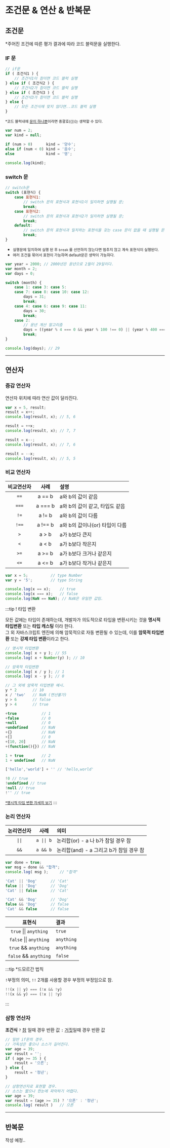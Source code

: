 # 조건문 & 연산 & 반복문
## 조건문
*주어진 조건에 따른 평가 결과에 따라 코드 블럭문을 실행한다.

### IF 문
```javascript
// if문
if ( 조건식1 ) { 
    // 조건식1이 참이면 코드 블럭 실행
} else if ( 조건식2 ) {
    // 조건식2가 참이면 코드 블럭 실행
} else if ( 조건식3 ) {
    // 조건식3가 참이면 코드 블럭 실행
} else {
    // 모든 조건식에 맞지 않다면..코드 블럭 실행
}
```
<small>*코드 블럭내에 <u>문이 하나뿐</u>이라면 중괄호(\{\})는 생략할 수 있다.</small>
```javascript
var num = 2;
var kind = null;

if (num > 0)      kind = '양수';
else if (num < 0) kind = '음수';
else              kind = '영';
                        
console.log(kind);
```

### switch 문
```javascript
// switch문
switch (표현식) {
    case 표현식1:
        // switch 문의 표현식과 표현식1이 일치하면 실행될 문;
        break;
    case 표현식2:
        // switch 문의 표현식과 표현식2가 일치하면 실행될 문;
        break;
    default:
        // switch 문의 표현식과 일치하는 표현식을 갖는 case 문이 없을 때 실행될 문;
        break;
}

```
- <small>실행문에 일치하여 실행 된 후 `break` 를 선언하지 않는다면 멈추지 않고 계속 표현식이 실행된다.</small>
- <small>여러 조건을 묶어서 표현이 가능하며 default문은 생략이 가능하다.</small>
```javascript
var year = 2000; // 2000년은 윤년으로 2월이 29일이다.
var month = 2;
var days = 0;

switch (month) {
    case 1: case 3: case 5: 
    case 7: case 8: case 10: case 12:
        days = 31;
        break;
    case 4: case 6: case 9: case 11:
        days = 30;
        break;
    case 2:
        // 윤년 계산 알고리즘
        days = ((year % 4 === 0 && year % 100 !== 0) || (year % 400 === 0)) ? 29 : 28;
        break;
}

console.log(days); // 29
```

---

## 연산자

### 증감 연산자
연산자 위치에 따라 연산 값이 달라진다.
```javascript
var x = 5, result;
result = x++;
console.log(result, x); // 5, 6

result = ++x;
console.log(result, x); // 7, 7

result = x--;
console.log(result, x); // 7, 6

result = --x;
console.log(result, x); // 5, 5
```

### 비교 연산자

| 비교연산자 | 사례 | 설명 |
| :--: | :--: | :-- |
| `==` | a \=\= b | a와 b의 값이 같음 |
| `===` | a \=\=\= b | a와 b의 값이 같고, 타입도 같음 |
| `!=` | a \!\= b | a와 b의 값이 다름 |
| `!==` | a \!\=\= b | a와 b의 값이나\(or\) 타입이 다름 |
| `>` | a \> b | a가 b보다 큰지 |
| `<` | a \< b | a가 b보다 작은지 |
| `>=` | a \>\= b | a가 b보다 크거나 같은지 |
| `<=` | a \<\= b | a가 b보다 작거나 같은지 |

```javascript
var x = 5;          // type Number
var y = '5';        // type String

console.log(x == x);    // true
console.log(x === x);   // false
console.log(NaN == NaN); // NaN은 유일한 값임.
```

:::tip ! 타입 변환

모든 값에는 타입이 존재하는데, 개발자가 의도적으로 타입을 변환시키는 것을 <b>명시적 타입변환</b> 또는 <b>타입 캐스팅</b> 이라 한다.  
그 외 자바스크립트 엔진에 의해 암묵적으로 자동 변환될 수 있는데, 이를 <b>암묵적 타입변환</b> 또는 <b>강제 타입 변환</b>이라고 한다.

```javascript
// 명시적 타입변환
console.log( x + y ); // 55
console.log( x + Number(y) ); // 10

// 암묵적 타입변환
console.log( x / y ); // 1
console.log( x - y ); // 0

// 그 외에 암묵적 타입변환 예시.
y * 2       // 10
x / 'two'   // NaN (연산불가)
y > 6       // false
y > 4       // true

+true           // 1
+false          // 0
+null           // 0
+undefined      // NaN
+{}             // NaN
+[]             // 0
+[10, 20]       // NaN
+(function(){}) // NaN

1 + true        // 2
1 + undefined   // NaN

['hello','world'] + '' // 'hello,world'

!0 // true
!undefined // true
!null // true
!'' // true
```
<small>[*명시적 타입 변환 자세히 보기](https://poiemaweb.com/js-type-coercion#3-%EB%AA%85%EC%8B%9C%EC%A0%81-%ED%83%80%EC%9E%85-%EB%B3%80%ED%99%98)</small>
:::  

### 논리 연산자
| 논리연산자 | 사례 | 의미 |
| :--: | :--: | :-- |
| `\|\|` | `a \|\| b` | 논리합\(or\) \- a 나 b가 참일 경우 참 |
| `&&` | `a && b` | 논리합\(and\) \- a 그리고 b가 참일 경우 참 |

```javascript
var done = true;
var msg = done && "합격";
console.log( msg );     // "합격"

'Cat' || 'Dog'      // 'Cat'
false || 'Dog'      // 'Dog'
'Cat' || false      // 'Cat'

'Cat' && 'Dog'      // 'Dog'
false && 'Dog'      // false
'Cat' && false      // false
```
| 표현식 | 결과 |
| :--: | :-- |
| `true` \|\| `anything` | `true` |
| `false` \|\| `anything` | `anything` |
| `true` && `anything` | `anything` |
| `false` && `anything` | `false` |

:::tip *드모르간 법칙
 
 `!`부정의 의미, `!!` 2개를 사용할 경우 부정의 부정임으로 참.  
```javascript
!!(x || y) === (!x && !y)  
!!(x && y) === (!x || !y)  
```
:::


### 삼항 연산자
**조건식** `?` <u>참</u> 일때 경우 반환 값 `:` <u>거짓</u>일때 경우 반환 값
```javascript
// 일반 if문의 경우.
// 가독성은 좋으나 소스가 길어진다.
var age = 39;
var result = '';
if ( age >= 35 ) {
    result = '으른';
} else {
    result = '청년';
}

// 삼항연산자로 표현할 경우.
// 소스는 짧으나 한눈에 파악하기 어렵다.
var age = 39;
var result = (age >= 35) ? '으른' : '청년';       
console.log( result )   // 으른
```

---

## 반복문
작성 예정..